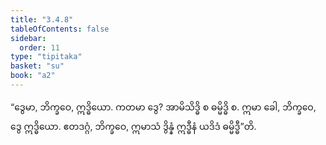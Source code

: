 ```yaml
---
title: "3.4.8"
tableOfContents: false
sidebar:
  order: 11
type: "tipitaka"
basket: "su"
book: "a2"
---
```



<DynamicBreadcrumb />

<Division number="159" book="a2">

<Paragraph number="251" book="a2">
“ဒွေမာ, ဘိက္ခဝေ, ဣဒ္ဓိယော. ကတမာ ဒွေ? အာမိသိဒ္ဓိ စ ဓမ္မိဒ္ဓိ စ. ဣမာ ခေါ, ဘိက္ခဝေ, ဒွေ ဣဒ္ဓိယော. ဧတဒဂ္ဂံ, ဘိက္ခဝေ, ဣမာသံ ဒွိန္နံ ဣဒ္ဓီနံ ယဒိဒံ ဓမ္မိဒ္ဓီ”တိ.
</Paragraph>
</Division>